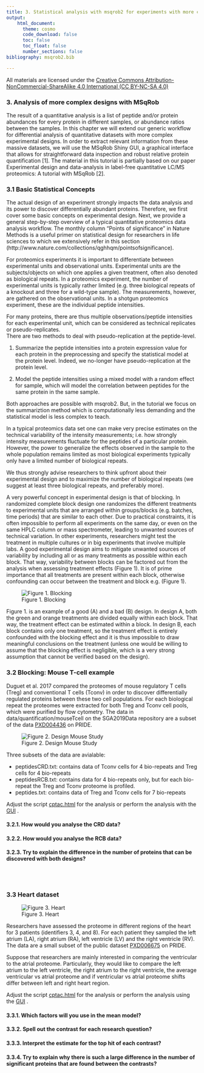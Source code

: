 ```yaml
---
title: 3. Statistical analysis with msqrob2 for experiments with more complex designs
output:
    html_document:
      theme: cosmo      
      code_download: false
      toc: false
      toc_float: false
      number_sections: false
bibliography: msqrob2.bib

---
```


All materials are licensed under the [Creative Commons Attribution-NonCommercial-ShareAlike 4.0 International (CC BY-NC-SA 4.0)](https://creativecommons.org/licenses/by-nc-sa/4.0)

### 3. Analysis of more complex designs with MSqRob
The result of a quantitative analysis is a list of peptide and/or protein abundances for every protein in different samples, or abundance ratios between the samples. In this chapter we will extend our generic workflow for differential analysis of quantitative datasets with more complex experimental designs.
In order to extract relevant information from these massive datasets, we will use the MSqRob Shiny GUI, a graphical interface that allows for straightforward data inspection and robust relative protein quantification [1]. The material in this tutorial is partially based on our paper Experimental design and data-analysis in label-free quantitative LC/MS proteomics: A tutorial with MSqRob [2].


### 3.1 Basic Statistical Concepts
The actual design of an experiment strongly impacts the data analysis and its power to discover differentially abundant proteins. Therefore, we first cover some basic concepts on experimental design. Next, we provide a general step-by-step overview of a typical quantitative proteomics data analysis workflow. The monthly column “Points of significance” in Nature Methods is a useful primer on statistical design for researchers in life sciences to which we extensively refer in this section (http://www.nature.com/collections/qghhqm/pointsofsignificance).

For proteomics experiments it is important to differentiate between experimental units and observational units. Experimental units are the subjects/objects on which one applies a given treatment, often also denoted as biological repeats. In a proteomics experiment, the number of experimental units is typically rather limited (e.g. three biological repeats of a knockout and three for a wild-type sample). The measurements, however, are gathered on the observational units. In a shotgun proteomics experiment, these are the individual peptide intensities.

For many proteins, there are thus multiple observations/peptide intensities for each experimental unit, which can be considered as technical replicates or pseudo-replicates.  
There are two methods to deal with pseudo-replication at the peptide-level. 

1. Summarize the peptide intensities into a protein expression value for each protein in the preprocessing and specify the statistical model at the protein level. Indeed, we no-longer have pseudo-replication at the protein level. 

2. Model the peptide intensities using a mixed model with a random effect for sample, which will model the correlation between peptides for the same protein in the same sample. 

Both approaches are possible with msqrob2. But, in the tutorial we focus on the summariztion method which is computationally less demanding and the statistical model is less complex to teach. 

In a typical proteomics data set one can make very precise estimates on the technical variability of the intensity measurements; i.e. how strongly intensity measurements fluctuate for the peptides of a particular protein. However, the power to generalize the effects observed in the sample to the whole population remains limited as most biological experiments typically only have a limited number of biological repeats. 

We thus strongly advise researchers to think upfront about their experimental design and to maximize the number of biological repeats (we suggest at least three biological repeats, and preferably more).

A very powerful concept in experimental design is that of blocking. In randomized complete block design one randomizes the different treatments to experimental units that are arranged within groups/blocks (e.g. batches, time periods) that are similar to each other. Due to practical constraints, it is often impossible to perform all experiments on the same day, or even on the same HPLC column or mass spectrometer, leading to unwanted sources of technical variation. In other experiments, researchers might test the treatment in multiple cultures or in big experiments that involve multiple labs. A good experimental design aims to mitigate unwanted sources of variability by including all or as many treatments as possible within each block. That way, variability between blocks can be factored out from the analysis when assessing treatment effects (Figure 1). It is of prime importance that all treatments are present within each block, otherwise confounding can occur between the treatment and block e.g. (Figure 1).


![Figure 1. Blocking](./figures/blocking.png)

Figure 1. is an example of a good (A) and a bad (B) design. In design A, both the green and orange treatments are divided equally within each block. That way, the treatment effect can be estimated within a block. In design B, each block contains only one treatment, so the treatment effect is entirely confounded with the blocking effect and it is thus impossible to draw meaningful conclusions on the treatment (unless one would be willing to assume that the blocking effect is negligible, which is a very strong assumption that cannot be verified based on the design).

### 3.2 Blocking: Mouse T-cell example

Duguet et al. 2017 compared the proteomes of mouse regulatory T cells (Treg) and conventional T cells (Tconv) in order to discover differentially regulated proteins between these two cell populations. For each biological repeat the proteomes were extracted for both Treg and Tconv cell pools, which were purified by flow cytometry. The data in data/quantification/mouseTcell on the SGA2019Data repository are a subset of the data [PXD004436](https://www.ebi.ac.uk/pride/archive/projects/PXD004436) on PRIDE.

![Figure 2. Design Mouse Study](./figures/mouseTcell_RCB_design.png)

Three subsets of the data are avialable:


- peptidesCRD.txt: contains data of Tconv cells for 4 bio-repeats and Treg cells for 4 bio-repeats
- peptidesRCB.txt: contains data for 4 bio-repeats only, but for each bio-repeat the Treg and Tconv proteome is profiled.   
- peptides.txt: contains data of Treg and Tconv cells for 7 bio-repeats

Adjust the script [cptac.html](./cptac_robust.html) for the analysis or perform the analysis with the [GUI](./cptac_robust_gui.html) . 

#### 3.2.1. How would you analyse the CRD data?

#### 3.2.2. How would you analyse the RCB data?

#### 3.2.3. Try to explain the difference in the number of proteins that can be discovered with both designs?

<br/><br/>

### 3.3 Heart dataset

![Figure 3. Heart](./figures/heart.png)

Researchers have assessed the proteome in different regions of the heart for 3 patients (identifiers 3, 4, and 8). For each patient they sampled the left atrium (LA), right atrium (RA), left ventricle (LV) and the right ventricle (RV). The data are a small subset of the public dataset  [PXD006675](https://www.ebi.ac.uk/pride/archive/projects/PXD006675) on PRIDE.

Suppose that researchers are mainly interested in comparing the ventricular to the atrial proteome.
Particularly, they would like to compare the left atrium to the left ventricle, the right atrium to the right ventricle, the average ventricular vs atrial proteome and if ventricular vs atrial proteome shifts differ between left and right heart region.

Adjust the script [cptac.html](./cptac_robust.html) for the analysis or perform the analysis using the [GUI](./cptac_robust_gui.html) . 

#### 3.3.1. Which factors will you use in the mean model?

#### 3.3.2. Spell out the contrast for each research question?

#### 3.3.3. Interpret the estimate for the top hit of each contrast?

#### 3.3.4. Try to explain why there is such a large difference in the number of significant proteins that are found between the contrasts?